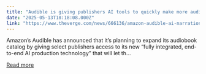 ```yaml
---
title: "Audible is giving publishers AI tools to quickly make more audiobooks"
date: "2025-05-13T18:18:08.000Z"
link: "https://www.theverge.com/news/666136/amazon-audible-ai-narration-audiobooks-translation"
---
```


Amazon’s Audible has announced that it’s planning to expand its audiobook catalog by giving select publishers access to its new “fully integrated, end-to-end AI production technology” that will let th...

[Read more](https://www.theverge.com/news/666136/amazon-audible-ai-narration-audiobooks-translation)
